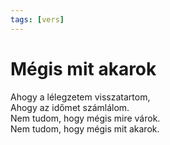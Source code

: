 ```yaml
---
tags: [vers]
---
```


# Mégis mit akarok

Ahogy a lélegzetem visszatartom,  
Ahogy az időmet számlálom.  
Nem tudom, hogy mégis mire várok.  
Nem tudom, hogy mégis mit akarok.
